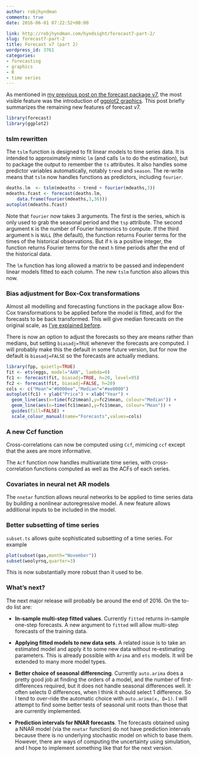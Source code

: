```yaml
---
author: robjhyndman
comments: true
date: 2016-06-01 07:22:52+00:00

link: http://robjhyndman.com/hyndsight/forecast7-part-2/
slug: forecast7-part-2
title: Forecast v7 (part 2)
wordpress_id: 3761
categories:
- forecasting
- graphics
- R
- time series
---
```


As mentioned in [my previous post on the forecast package v7](http://robjhyndman.com/hyndsight/forecast7-ggplot2/), the most visible feature was the introduction of [ggplot2 graphics](http://ggplot2.org/). This post briefly summarizes the remaining new features of forecast v7.
<!-- more -->


```r
library(forecast)
library(ggplot2)
```

### tslm rewritten

The `tslm` function is designed to fit linear models to time series data. It is intended to approximately mimic `lm` (and  calls `lm` to do the estimation), but to package the output to remember the `ts` attributes. It also handles some predictor variables automatically, notably `trend` and `season`. The re-write means that `tslm` now handles functions as predictors, including `fourier`.


```r
deaths.lm  <- tslm(mdeaths ~ trend + fourier(mdeaths,3))
mdeaths.fcast <- forecast(deaths.lm,
    data.frame(fourier(mdeaths,3,36)))
autoplot(mdeaths.fcast)
```    

Note that `fourier` now takes 3 arguments. The first is the series, which is only used to grab the seasonal period and the `tsp` attribute. The second argument `K` is the number of Fourier harmonics to compute. If the third argument `h` is `NULL` (the default), the function returns Fourier terms for the times of the historical observations. But if `h` is a positive integer, the function returns Fourier terms for the next `h` time periods after the end of the historical data.

The `lm` function has long allowed a matrix to be passed and independent linear models fitted to each column. The new `tslm` function also allows this now.



### Bias adjustment for Box-Cox transformations



Almost all modelling and forecasting functions in the package allow Box-Cox transformations to be applied before the model is fitted, and for the forecasts to be back transformed. This will give median forecasts on the original scale, as [I've explained before](http://robjhyndman.com/hyndsight/backtransforming/).

There is now an option to adjust the forecasts so they are means rather than medians, but setting `biasadj=TRUE` whenever the forecasts are computed. I will probably make this the default in some future version, but for now the default is `biasadj=FALSE` so the forecasts are actually medians.


```r
library(fpp, quietly=TRUE)
fit <- ets(eggs, model="AAN", lambda=0)
fc1 <- forecast(fit, biasadj=TRUE, h=20, level=95)
fc2 <- forecast(fit, biasadj=FALSE, h=20)
cols <- c("Mean"="#0000ee","Median"="#ee0000")
autoplot(fc1) + ylab("Price") + xlab("Year") +
  geom_line(aes(x=time(fc2$mean),y=fc2$mean, colour="Median")) +
  geom_line(aes(x=time(fc1$mean),y=fc1$mean, colour="Mean")) +
  guides(fill=FALSE) +
  scale_colour_manual(name="Forecasts",values=cols)
```



### A new Ccf function



Cross-correlations can now be computed using `Ccf`, mimicing `ccf` except that the axes are more informative.

The `Acf` function now handles multivariate time series, with cross-correlation functions computed as well as the ACFs of each series.



### Covariates in neural net AR models



The `nnetar` function allows neural networks to be applied to time series data by building a nonlinear autoregressive model. A new feature allows additional inputs to be included in the model.



### Better subsetting of time series



`subset.ts` allows quite sophisticated subsetting of a time series. For example


```r
plot(subset(gas,month="November"))
subset(woolyrnq,quarter=3)
```



This is now substantially more robust than it used to be.



### What's next?



The next major release will probably be around the end of 2016. On the to-do list are:





  * **In-sample multi-step fitted values**. Currently `fitted` returns in-sample one-step forecasts. A new argument to `fitted` will allow multi-step forecasts of the training data.



  * **Applying fitted models to new data sets**. A related issue is to take an estimated model and apply it to some new data without re-estimating parameters. This is already possible with `Arima` and `ets` models. It will be extended to many more model types.



  * **Better choice of seasonal differencing**. Currently `auto.arima` does a pretty good job at finding the orders of a model, and the number of first-differences required, but it does not handle seasonal differences well. It often selects 0 differences, when I think it should select 1 difference. So I tend to over-ride the automatic choice with `auto.arima(x, D=1)`. I will attempt to find some better tests of seasonal unit roots than those that are currently implemented.



  * **Prediction intervals for NNAR forecasts**. The forecasts obtained using a NNAR model (via the `nnetar` function) do not have prediction intervals because there is no underlying stochastic model on which to base them. However, there are ways of computing the uncertainty using simulation, and I hope to implement something like that for the next version.



